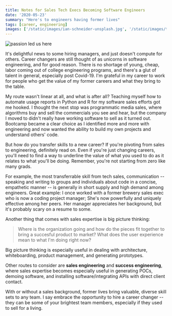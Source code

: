 ```yaml
---
title: Notes for Sales Tech Execs Becoming Software Engineers
date: '2020-05-23'
summary: "Here's to engineers having former lives"
tags: [career, engineering]
images: ['/static/images/ian-schneider-unsplash.jpg', '/static/images/twitter-social-card.png']
---
```


![passion led us here](/static/images/ian-schneider-unsplash.jpg)

It's delightful news to some hiring managers, and just doesn't compute for others. Career changers are still thought of as unicorns in software engineering, and for good reason. There is no shortage of young, cheap, labor coming out of college engineering programs, and there's a glut of talent in general, especially post Covid-19. I'm grateful in my career to work for people who get the value of my former careers and what they bring to the table.

My route wasn't linear at all, and what is after all? Teaching myself how to automate usage reports in Python and R for my software sales efforts got me hooked. I thought the next stop was programmatic media sales, where algorithms buy and sell the commercials you see and hear, but the company I moved to didn't really have working software to sell as it turned out. Bootcamp became a clear choice as I identified more and more with engineering and now wanted the ability to build my own projects and understand others' code.

But how do you transfer skills to a new career? If you're pivoting from sales to engineering, definitely read on. Even if you're just changing careers, you'll need to find a way to underline the value of what you used to do as it relates to what you'll be doing. Remember, you're not starting from zero like many grads.

For example, the most transferrable skill from tech sales, communication -- speaking and writing to groups and individuals about code in a concise, empathetic manner -- is generally in short supply and high demand among engineers. Great example: I once worked with a former brewery sales exec who is now a coding project manager; She's now powerfully and uniquely effective among her peers. Her manager appreciates her background, but it's probably scary on a resume to some.

Another thing that comes with sales expertise is big picture thinking:

> Where is the organization going and how do the pieces fit together to bring a succesful product to market?
> What does the user experience mean to what I'm doing right now?

Big picture thinking is especially useful in dealing with architecture, whiteboarding, product management, and generating prototypes.

Other routes to consider are **sales engineering** and **success engineering**, where sales expertise becomes especially useful in generating POCs, demoing software, and installing software/integrating APIs with direct client contact.

With or without a sales background, former lives bring valuable, diverse skill sets to any team. I say embrace the opportunity to hire a career changer -- they can be some of your brightest team members, especially if they used to sell for a living.
